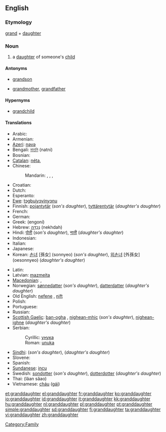 ==English==

===Etymology===
[[grand]] + [[daughter]]

===Noun===
{{wikipedia}}
{{en-noun}}

# a [[daughter]] of someone's [[child]]

====Antonyms====
* {{italbrac|with regard to gender}} [[grandson]]
* {{italbrac|with regard to ancestry}} [[grandmother]], [[grandfather]]

====Hypernyms====
* [[grandchild]]

====Translations====
{{trans-top|daughter of someone’s child}}
* Arabic: {{t|ar|حفيدة|f|tr=Hafiida}}
* Armenian: {{t-|hy|թոռնուհի|tr=t'oṙnuhi}}
* [[Azeri]]: [[nəvə]]
* Bengali: [[নাতনি]] (natni) {{f}}
* Bosnian: {{t-|bs|unuka|f}}
* [[Catalan]]: [[néta]], {{f}}
* Chinese:
*: Mandarin: {{qualifier|son's daughter}} {{t|cmn|孫女|sc=Hani}}, {{t|cmn|孙女|tr=sūnnǚ|sc=Hani}},  {{qualifier|daughter's daughter}} {{t|cmn|外孫女|sc=Hani}},  {{t|cmn|外孙女|tr=wàisūnnǚ|sc=Hani}}
* Croatian: {{t-|hr|unuka|f}}
* Dutch: {{t+|nl|kleindochter|f}}
* Esperanto: {{t-|eo|nepino|xs=Esperanto}}
* [[Ewe]]: [[tɔgbuiyɔvinyɔnu]] {{f}}
* Finnish: [[pojantytär]] (''son's daughter''), [[tyttärentytär]] (''daughter's daughter'')
* French: {{t+|fr|petite-fille|f}}
* German: {{t+|de|Enkelin|f}}
* Greek: {{t+|el|εγγονή|f}} (engoní)
* Hebrew: [[נֶכְדָּה]] (nekhdah) {{f}}
* Hindi: [[पोती]] (''son's daughter''),  [[नाती]] (''daughter's daughter'')
* Indonesian: {{t-|id|cucu|xs=Indonesian}}
* Italian: {{t+|it|nipote|f}}
* Japanese: {{t-|ja|孫娘|tr=magomusume}}
* Korean: [[손녀]] [孫女] (sonnyeo) (''son's daughter''),  [[외손녀]] [外孫女] (oesonnyeo) (''daughter's daughter'')
{{trans-mid}}
* Latin: {{t+|la|neptis|f}}
* Latvian: [[mazmeita]] {{f}}
* [[Macedonian]]: {{t|mk|внука|f|tr=vnúka}},  {{t-|mk|внучка|f|tr=vnúčka}}
* Norwegian: [[sønnedatter]] (''son's daughter''),  [[datterdatter]] (''daughter's daughter'')
* Old English: [[nefene]] {{f}}, [[nift]] {{f}}
* Polish: {{t+|pl|wnuczka|f}}
* Portuguese: {{t+|pt|neta|f}}
* Russian: {{t+|ru|внучка|f|tr=vnúčka}}
* [[Scottish Gaelic]]: [[ban-ogha]] {{f}}, [[nighean-mhic]] {{f}} (''son's daughter''),  [[nighean-ighne]] {{f}} (''daughter's daughter'')
* Serbian:
*: Cyrillic: [[унука#Serbian|унука]] {{f}}
*: Roman: [[unuka#Serbian|unuka]] {{f}}
* [[Sindhi]]: {{sd-Arab|[[پوٽِي]]}} {{f}} (''son's daughter''), {{sd-Arab|[[ڏوهٽِي]]}} {{f}} (''daughter's daughter'')
* Slovene: {{t+|sl|vnukinja|f}}
* Spanish: {{t+|es|nieta|f}}
* [[Sundanese]]: [[incu]]
* Swedish: [[sondotter]] {{c}} (''son's daughter''), [[dotterdotter]] {{c}} (''daughter's daughter'')
* Thai: {{Thai|[[หลานสาว]]}} (lăan săao)
* Vietnamese: [[cháu]] ([[gái]])
{{trans-bottom}}

[[Category:Family]]

[[et:granddaughter]]
[[el:granddaughter]]
[[fr:granddaughter]]
[[ko:granddaughter]]
[[io:granddaughter]]
[[id:granddaughter]]
[[it:granddaughter]]
[[kk:granddaughter]]
[[hu:granddaughter]]
[[nl:granddaughter]]
[[pl:granddaughter]]
[[pt:granddaughter]]
[[simple:granddaughter]]
[[sd:granddaughter]]
[[fi:granddaughter]]
[[ta:granddaughter]]
[[vi:granddaughter]]
[[zh:granddaughter]]